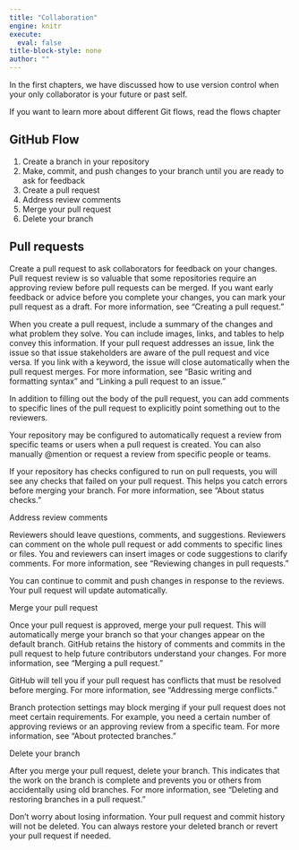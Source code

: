 ```yaml
---
title: "Collaboration"
engine: knitr
execute:
  eval: false
title-block-style: none
author: ""
---
```


In the first chapters, we have discussed how to use version control when your only collaborator is your future or past self.

If you want to learn more about different Git flows, read the flows chapter


## GitHub Flow

1. Create a branch in your repository
2. Make, commit, and push changes to your branch until you are ready to ask for feedback
3. Create a pull request
4. Address review comments
5. Merge your pull request
6. Delete your branch

## Pull requests

Create a pull request to ask collaborators for feedback on your changes. Pull request review is so valuable that some repositories require an approving review before pull requests can be merged. If you want early feedback or advice before you complete your changes, you can mark your pull request as a draft. For more information, see “Creating a pull request.”

When you create a pull request, include a summary of the changes and what problem they solve. You can include images, links, and tables to help convey this information. If your pull request addresses an issue, link the issue so that issue stakeholders are aware of the pull request and vice versa. If you link with a keyword, the issue will close automatically when the pull request merges. For more information, see “Basic writing and formatting syntax” and “Linking a pull request to an issue.”

In addition to filling out the body of the pull request, you can add comments to specific lines of the pull request to explicitly point something out to the reviewers.

Your repository may be configured to automatically request a review from specific teams or users when a pull request is created. You can also manually @mention or request a review from specific people or teams.

If your repository has checks configured to run on pull requests, you will see any checks that failed on your pull request. This helps you catch errors before merging your branch. For more information, see “About status checks.”

Address review comments

Reviewers should leave questions, comments, and suggestions. Reviewers can comment on the whole pull request or add comments to specific lines or files. You and reviewers can insert images or code suggestions to clarify comments. For more information, see “Reviewing changes in pull requests.”

You can continue to commit and push changes in response to the reviews. Your pull request will update automatically.

Merge your pull request

Once your pull request is approved, merge your pull request. This will automatically merge your branch so that your changes appear on the default branch. GitHub retains the history of comments and commits in the pull request to help future contributors understand your changes. For more information, see “Merging a pull request.”

GitHub will tell you if your pull request has conflicts that must be resolved before merging. For more information, see “Addressing merge conflicts.”

Branch protection settings may block merging if your pull request does not meet certain requirements. For example, you need a certain number of approving reviews or an approving review from a specific team. For more information, see “About protected branches.”

Delete your branch

After you merge your pull request, delete your branch. This indicates that the work on the branch is complete and prevents you or others from accidentally using old branches. For more information, see “Deleting and restoring branches in a pull request.”

Don’t worry about losing information. Your pull request and commit history will not be deleted. You can always restore your deleted branch or revert your pull request if needed.